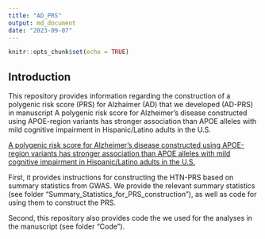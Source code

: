 ```yaml
---
title: "AD_PRS"
output: md_document
date: "2023-09-07"
---
```


```r
knitr::opts_chunk$set(echo = TRUE)
```

## Introduction

This repository provides information regarding the construction of a polygenic risk score (PRS) for Alzhaimer (AD) that we developed (AD-PRS) in manuscript A polygenic risk score for Alzheimer’s disease constructed using APOE-region variants has stronger association than APOE alleles with mild cognitive impairment in Hispanic/Latino adults in the U.S.

[A polygenic risk score for Alzheimer’s disease constructed using APOE-region variants has stronger association than APOE alleles with mild cognitive impairment in Hispanic/Latino adults in the U.S.](https://alzres.biomedcentral.com/articles/10.1186/s13195-023-01298-3 "A polygenic risk score for Alzheimer’s disease constructed using APOE-region variants has stronger association than APOE alleles with mild cognitive impairment in Hispanic/Latino adults in the")

First, it provides instructions for constructing the HTN-PRS based on summary statistics from GWAS. We provide the relevant summary statistics (see folder “Summary_Statistics_for_PRS_construction”), as well as code for using them to construct the PRS.

Second, this repository also provides code the we used for the analyses in the manuscript (see folder “Code”).

